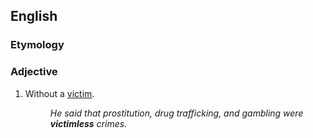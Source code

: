 ==English==

===Etymology===
{{suffix|victim|less}}

===Adjective===
{{en-adj|-}}

# Without a [[victim]].
#: ''He said that prostitution, drug trafficking, and gambling were '''victimless''' crimes.''